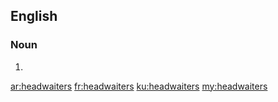 ==English==

===Noun===
{{head|en|noun plural form}}

# {{plural of|headwaiter|lang=en}}

[[ar:headwaiters]]
[[fr:headwaiters]]
[[ku:headwaiters]]
[[my:headwaiters]]